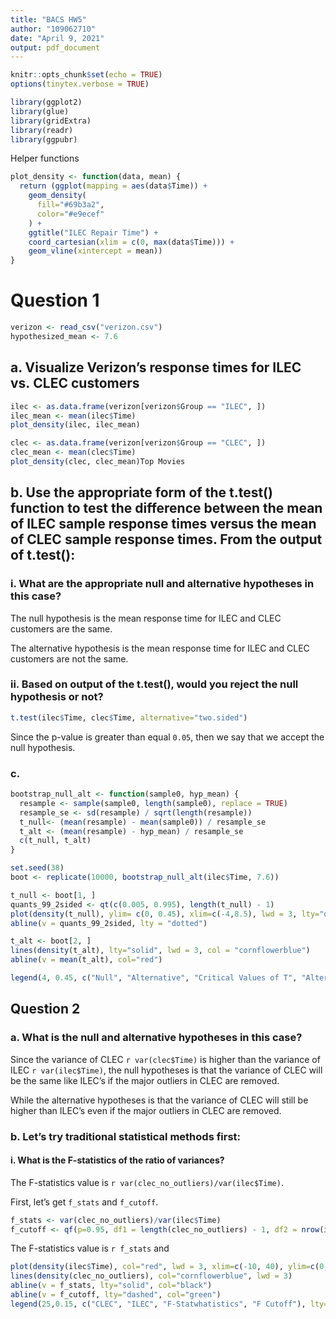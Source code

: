 ```yaml
---
title: "BACS HW5"
author: "109062710"
date: "April 9, 2021"
output: pdf_document
---
```


```r
knitr::opts_chunk$set(echo = TRUE)
options(tinytex.verbose = TRUE)

library(ggplot2)
library(glue)
library(gridExtra)
library(readr)
library(ggpubr)
```

Helper functions
```r
plot_density <- function(data, mean) {
  return (ggplot(mapping = aes(data$Time)) +
    geom_density(
      fill="#69b3a2", 
      color="#e9ecef"
    ) +
    ggtitle("ILEC Repair Time") +
    coord_cartesian(xlim = c(0, max(data$Time))) +
    geom_vline(xintercept = mean))
}
```

# Question 1

```r
verizon <- read_csv("verizon.csv")
hypothesized_mean <- 7.6
```

## a. Visualize Verizon’s response times for ILEC vs. CLEC customers
```r
ilec <- as.data.frame(verizon[verizon$Group == "ILEC", ])
ilec_mean <- mean(ilec$Time)
plot_density(ilec, ilec_mean)
```

```r
clec <- as.data.frame(verizon[verizon$Group == "CLEC", ])
clec_mean <- mean(clec$Time)
plot_density(clec, clec_mean)Top Movies
```

## b. Use the appropriate form of the t.test() function to test the difference between the mean of ILEC sample response times versus the mean of CLEC sample response times. From the output of t.test():

### i. What are the appropriate null and alternative hypotheses in this case?

The null hypothesis is the mean response time for ILEC and CLEC customers are the same.

The alternative hypothesis is the mean response time for ILEC and CLEC customers are not the same.

### ii. Based on output of the t.test(), would you reject the null hypothesis or not?
```r
t.test(ilec$Time, clec$Time, alternative="two.sided")
```

Since the p-value is greater than equal `0.05`, then we say that we accept the null hypothesis.

### c.

```r
bootstrap_null_alt <- function(sample0, hyp_mean) {
  resample <- sample(sample0, length(sample0), replace = TRUE)
  resample_se <- sd(resample) / sqrt(length(resample))
  t_null<- (mean(resample) - mean(sample0)) / resample_se
  t_alt <- (mean(resample) - hyp_mean) / resample_se
  c(t_null, t_alt)
}

set.seed(38)
boot <- replicate(10000, bootstrap_null_alt(ilec$Time, 7.6))
```


```r
t_null <- boot[1, ]
quants_99_2sided <- qt(c(0.005, 0.995), length(t_null) - 1)
plot(density(t_null), ylim= c(0, 0.45), xlim=c(-4,8.5), lwd = 3, lty="dashed", main = "Null and Alternative Distribution of T-Value")
abline(v = quants_99_2sided, lty = "dotted")

t_alt <- boot[2, ]
lines(density(t_alt), lty="solid", lwd = 3, col = "cornflowerblue")
abline(v = mean(t_alt), col="red")

legend(4, 0.45, c("Null", "Alternative", "Critical Values of T", "Alternative Mean"), lty = c("dashed", "solid", "dotted", "solid"), lwd = c(2,2,1,1), col=c("black", "cornflowerblue", "black", "red"))
```



## Question 2

### a. What is the null and alternative hypotheses in this case?

Since the variance of CLEC `r var(clec$Time)` is higher than the variance of ILEC `r var(ilec$Time)`, the null hypotheses is that the variance of CLEC will be the same like ILEC's if the major outliers in CLEC are removed. 

While the alternative hypotheses is that the variance of CLEC will still be higher than ILEC's even if the major outliers in CLEC are removed. 

### b. Let's try traditional statistical methods first:

#### i. What is the F-statistics of the ratio of variances?

The F-statistics value is `r var(clec_no_outliers)/var(ilec$Time)`.

First, let's get `f_stats` and `f_cutoff`.
```r
f_stats <- var(clec_no_outliers)/var(ilec$Time)
f_cutoff <- qf(p=0.95, df1 = length(clec_no_outliers) - 1, df2 = nrow(ilec) - 1)
```

The F-statistics value is `r f_stats` and 

```r
plot(density(ilec$Time), col="red", lwd = 3, xlim=c(-10, 40), ylim=c(0, 0.15), main="CLEC vs ILEC")
lines(density(clec_no_outliers), col="cornflowerblue", lwd = 3)
abline(v = f_stats, lty="solid", col="black")
abline(v = f_cutoff, lty="dashed", col="green")
legend(25,0.15, c("CLEC", "ILEC", "F-Statwhatistics", "F Cutoff"), lty=c("solid", "solid", "solid", "dashed"), lwd = c(3,3,1,1), col=c("cornflowerblue", "red", "black", "green"))
```




